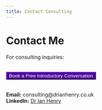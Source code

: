 ```yaml
---
title: Contact Consulting
---
```


# Contact Me

For consulting inquiries:

<div style="text-align:left; margin:2rem 0;">
  <button 
    class="btn btn-primary btn-lg"
    style="background-color: #4c0896; border-color: #4c0896; color: white;"
    data-cal-link="drianhenry/introductory-business-consultation"
    data-cal-namespace="introductory-business-consultation"
    data-cal-config='{"layout":"month_view"}'>
    Book a Free Introductory Conversation
  </button>
</div>

**Email:** consulting@drianhenry.co.uk  
**LinkedIn:** [Dr Ian Henry](https://www.linkedin.com/in/ian-henry-a0348515/)

